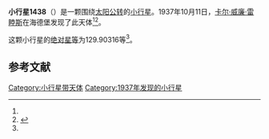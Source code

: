 {{Infobox planet
| bgcolour = #FFFFC0
| name = 1438 Wendeline
| symbol = 
| image = 
| caption = 
| discovery = yes
| discovery_ref = 
| discoverer = [[卡尔·威廉·雷睦斯|卡尔·威廉·雷睦斯]]
| discovery_site = [[海德堡|海德堡]] 
| discovered = 1937年10月11日
| designations = yes
| mp_name = 
| named_after = 
| alt_names = 1937 TC/ 1931 TK2 / 1951 EP1 / 1960 VJ / 1965 OA / 1971 TN1 / 1972 XD1
| mp_category = [[主带小行星|主带小行星]]
| orbit_ref = <ref name="a">[http://ssd.jpl.nasa.gov/sbdb.cgi?sstr=1438 1438 Wendeline] {{Wayback|url=http://ssd.jpl.nasa.gov/sbdb.cgi?sstr=1438 |date=20201118155135 }}，小行星數據庫瀏覽器（JPL Small-Body Database Browser）－[[美国国家航空航天局|美国国家航空航天局]]喷气推进实验室</ref>
| epoch = 2456400.5 (2013年4月18日更新)
| aphelion = {{convert|3.9075100|AU|km|3|abbr=on|lk=out}}
| perihelion = {{convert|2.4071060|AU|km|3|abbr=on}}
| semimajor = {{convert|3.1573080|AU|km|3|abbr=on}}
| eccentricity = 0.2376081
| period = 2049.150468 [[日|日]]<br />5.61[[儒略年|儒略年]]
| avg_speed = 
| inclination = 2.04162
| asc_node = 238.36044
| mean_anomaly = 
| arg_peri = 129.90316
| satellites = 
| physical_characteristics = yes
| dimensions = 
| mass = 
| density = 
| surface_grav = 
| escape_velocity = 
| sidereal_day = 
| axial_tilt = 
| pole_ecliptic_lat = 
| pole_ecliptic_lon = 
| albedo = 
| temperatures= 
| temp_name1 = 
| mean_temp_1 = 
| max_temp_1 = 
| temp_name2 = 
| max_temp_2 = 
| spectral_type = 
| abs_magnitude = 129.90316
}}

'''小行星1438'''（{{lang-en|1438 Wendeline}}）是一颗围绕[[太阳|太阳]][[公转|公转]]的[[小行星|小行星]]。1937年10月11日，[[卡尔·威廉·雷睦斯|卡尔·威廉·雷睦斯]]在海德堡发现了此天体<ref name="a" /><ref>{{cite news|title=小行星列表|url=http://cfa-www.harvard.edu/iau/lists/NumberedMPs.txt|accessdate=2013-07-08|newspaper=哈佛大学|archive-date=2008-05-17|archive-url=https://web.archive.org/web/20080517010638/http://cfa-www.harvard.edu/iau/lists/NumberedMPs.txt|dead-url=no}}</ref>。

这颗小行星的[[绝对星等|绝对星等]]为129.90316等<ref name="a" />。

==参考文献==
{{reflist}}
{{Minor Planet Number|[[小行星1437|小行星1437]]|[[小行星1439|小行星1439]]}}

{{小天体}}

[[Category:小行星带天体|Category:小行星带天体]]
[[Category:1937年发现的小行星|Category:1937年发现的小行星]]

{{asteroid-stub}}